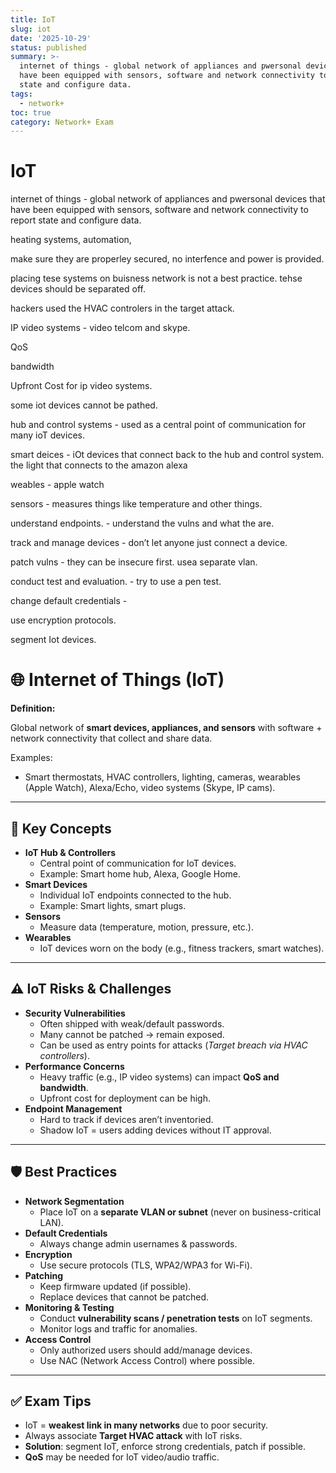 ```yaml
---
title: IoT
slug: iot
date: '2025-10-29'
status: published
summary: >-
  internet of things - global network of appliances and pwersonal devices that
  have been equipped with sensors, software and network connectivity to report
  state and configure data.
tags:
  - network+
toc: true
category: Network+ Exam
---
```


# IoT

internet of things - global network of appliances and pwersonal devices that have been equipped with sensors, software and network connectivity to report state and configure data. 

heating systems, automation, 

make sure they are properley secured,  no interfence and power is provided. 

placing tese systems on buisness network is not a best practice. tehse devices should be separated off. 

hackers used the HVAC controlers in the target attack. 

IP video systems - video telcom and skype. 

QoS 

bandwidth 

Upfront Cost for ip video systems. 

some iot devices cannot be pathed. 

hub and control systems - used as a central point of communication for many ioT devices. 

smart deices - iOt devices that connect back to the hub and control system. the light that connects to the amazon alexa 

weables - apple watch 

sensors - measures things like temperature and other things. 

understand endpoints. - understand the vulns and what the are. 

track and manage devices - don’t let anyone just connect a device. 

patch vulns - they can be insecure first. usea separate vlan. 

conduct test and evaluation. - try to use a pen test. 

change default credentials - 

use encryption protocols. 

segment Iot devices. 

# 🌐 Internet of Things (IoT)

**Definition:**

Global network of **smart devices, appliances, and sensors** with software + network connectivity that collect and share data.

Examples:

- Smart thermostats, HVAC controllers, lighting, cameras, wearables (Apple Watch), Alexa/Echo, video systems (Skype, IP cams).

---

## 🔑 Key Concepts

- **IoT Hub & Controllers**
    - Central point of communication for IoT devices.
    - Example: Smart home hub, Alexa, Google Home.
- **Smart Devices**
    - Individual IoT endpoints connected to the hub.
    - Example: Smart lights, smart plugs.
- **Sensors**
    - Measure data (temperature, motion, pressure, etc.).
- **Wearables**
    - IoT devices worn on the body (e.g., fitness trackers, smart watches).

---

## ⚠️ IoT Risks & Challenges

- **Security Vulnerabilities**
    - Often shipped with weak/default passwords.
    - Many cannot be patched → remain exposed.
    - Can be used as entry points for attacks (*Target breach via HVAC controllers*).
- **Performance Concerns**
    - Heavy traffic (e.g., IP video systems) can impact **QoS and bandwidth**.
    - Upfront cost for deployment can be high.
- **Endpoint Management**
    - Hard to track if devices aren’t inventoried.
    - Shadow IoT = users adding devices without IT approval.

---

## 🛡️ Best Practices

- **Network Segmentation**
    - Place IoT on a **separate VLAN or subnet** (never on business-critical LAN).
- **Default Credentials**
    - Always change admin usernames & passwords.
- **Encryption**
    - Use secure protocols (TLS, WPA2/WPA3 for Wi-Fi).
- **Patching**
    - Keep firmware updated (if possible).
    - Replace devices that cannot be patched.
- **Monitoring & Testing**
    - Conduct **vulnerability scans / penetration tests** on IoT segments.
    - Monitor logs and traffic for anomalies.
- **Access Control**
    - Only authorized users should add/manage devices.
    - Use NAC (Network Access Control) where possible.

---

## ✅ Exam Tips

- IoT = **weakest link in many networks** due to poor security.
- Always associate **Target HVAC attack** with IoT risks.
- **Solution**: segment IoT, enforce strong credentials, patch if possible.
- **QoS** may be needed for IoT video/audio traffic.
